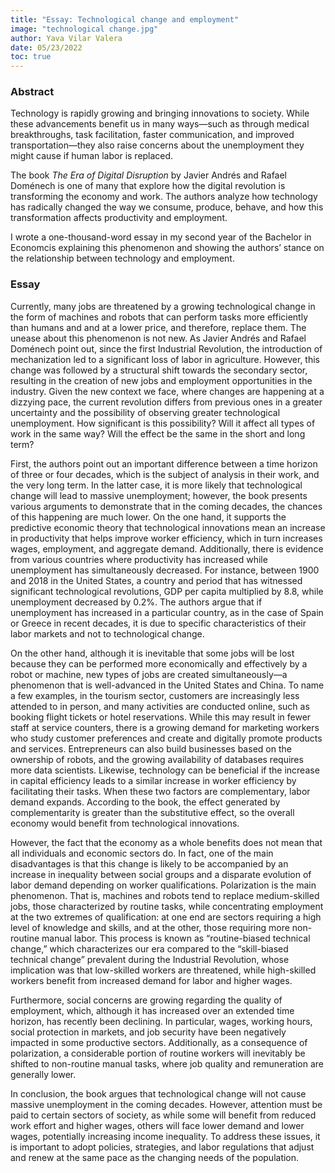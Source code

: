 ```yaml
---
title: "Essay: Technological change and employment"
image: "technological change.jpg"
author: Yava Vilar Valera
date: 05/23/2022
toc: true
---
```


### Abstract

Technology is rapidly growing and bringing innovations to society. While these advancements benefit us in many ways—such as through medical breakthroughs, task facilitation, faster communication, and improved transportation—they also raise concerns about the unemployment they might cause if human labor is replaced.

The book *The Era of Digital Disruption* by Javier Andrés and Rafael Doménech is one of many that explore how the digital revolution is transforming the economy and work. The authors analyze how technology has radically changed the way we consume, produce, behave, and how this transformation affects productivity and employment.

I wrote a one-thousand-word essay in my second year of the Bachelor in Economcis explaining this phenomenon and showing the authors' stance on the relationship between technology and employment.

### Essay

Currently, many jobs are threatened by a growing technological change in the form of machines and robots that can perform tasks more efficiently than humans and and at a lower price, and therefore, replace them. The unease about this phenomenon is not new. As Javier Andrés and Rafael Doménech point out, since the first Industrial Revolution, the introduction of mechanization led to a significant loss of labor in agriculture. However, this change was followed by a structural shift towards the secondary sector, resulting in the creation of new jobs and employment opportunities in the industry. Given the new context we face, where changes are happening at a dizzying pace, the current revolution differs from previous ones in a greater uncertainty and the possibility of observing greater technological unemployment. How significant is this possibility? Will it affect all types of work in the same way? Will the effect be the same in the short and long term?

First, the authors point out an important difference between a time horizon of three or four decades, which is the subject of analysis in their work, and the very long term. In the latter case, it is more likely that technological change will lead to massive unemployment; however, the book presents various arguments to demonstrate that in the coming decades, the chances of this happening are much lower. On the one hand, it supports the predictive economic theory that technological innovations mean an increase in productivity that helps improve worker efficiency, which in turn increases wages, employment, and aggregate demand. Additionally, there is evidence from various countries where productivity has increased while unemployment has simultaneously decreased. For instance, between 1900 and 2018 in the United States, a country and period that has witnessed significant technological revolutions, GDP per capita multiplied by 8.8, while unemployment decreased by 0.2%. The authors argue that if unemployment has increased in a particular country, as in the case of Spain or Greece in recent decades, it is due to specific characteristics of their labor markets and not to technological change.

On the other hand, although it is inevitable that some jobs will be lost because they can be performed more economically and effectively by a robot or machine, new types of jobs are created simultaneously—a phenomenon that is well-advanced in the United States and China. To name a few examples, in the tourism sector, customers are increasingly less attended to in person, and many activities are conducted online, such as booking flight tickets or hotel reservations. While this may result in fewer staff at service counters, there is a growing demand for marketing workers who study customer preferences and create and digitally promote products and services. Entrepreneurs can also build businesses based on the ownership of robots, and the growing availability of databases requires more data scientists. Likewise, technology can be beneficial if the increase in capital efficiency leads to a similar increase in worker efficiency by facilitating their tasks. When these two factors are complementary, labor demand expands. According to the book, the effect generated by complementarity is greater than the substitutive effect, so the overall economy would benefit from technological innovations.

However, the fact that the economy as a whole benefits does not mean that all individuals and economic sectors do. In fact, one of the main disadvantages is that this change is likely to be accompanied by an increase in inequality between social groups and a disparate evolution of labor demand depending on worker qualifications. Polarization is the main phenomenon. That is, machines and robots tend to replace medium-skilled jobs, those characterized by routine tasks, while concentrating employment at the two extremes of qualification: at one end are sectors requiring a high level of knowledge and skills, and at the other, those requiring more non-routine manual labor. This process is known as "routine-biased technical change," which characterizes our era compared to the "skill-biased technical change" prevalent during the Industrial Revolution, whose implication was that low-skilled workers are threatened, while high-skilled workers benefit from increased demand for labor and higher wages.

Furthermore, social concerns are growing regarding the quality of employment, which, although it has increased over an extended time horizon, has recently been declining. In particular, wages, working hours, social protection in markets, and job security have been negatively impacted in some productive sectors. Additionally, as a consequence of polarization, a considerable portion of routine workers will inevitably be shifted to non-routine manual tasks, where job quality and remuneration are generally lower.

In conclusion, the book argues that technological change will not cause massive unemployment in the coming decades. However, attention must be paid to certain sectors of society, as while some will benefit from reduced work effort and higher wages, others will face lower demand and lower wages, potentially increasing income inequality. To address these issues, it is important to adopt policies, strategies, and labor regulations that adjust and renew at the same pace as the changing needs of the population.
